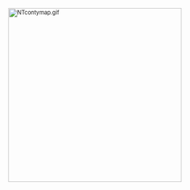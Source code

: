 <div style="position: relative;font-size:80%">
[[File:NTcontymap.gif|350px]]
{{Image label|x=20|y=168|text=[[南投市|南投市]]}}
{{Image label|x=38|y=135|text=[[草屯鎮|草屯鎮]]}}
{{Image label|x=20|y=202|text=[[名間鄉|名間鄉]]}}
{{Image label|x=72|y=173|text=[[中寮鄉|中寮鄉]]}}
{{Image label|x=145|y=148|text=[[埔里鎮|埔里鎮]]}}
{{Image label|x=105|y=115|text=[[國姓鄉|國姓鄉]]}}
{{Image label|x=140|y=188|text=[[魚池鄉_(台灣)|魚池鄉]]}}
{{Image label|x=248|y=125|text=[[仁愛鄉|仁愛鄉]]}}
{{Image label|x=110|y=225|text=[[水里鄉|水里鄉]]}}
{{Image label|x=72|y=210|text=[[集集鎮|集集鎮]]}}
{{Image label|x=200|y=265|text=[[信義鄉_(臺灣)|信義鄉]]}}
{{Image label|x=30|y=260|text=[[竹山鎮_(台灣)|竹山鎮]]}}
{{Image label|x=70|y=260|text=[[鹿谷鄉|鹿谷鄉]]}}
</div>